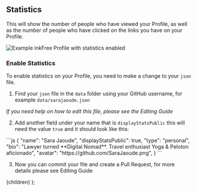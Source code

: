 
## Statistics

This will show the number of people who have viewed your Profile, as well as the number of people who have clicked on the links you have on your Profile.

![Example inkFree Profile with statistics enabled](https://user-images.githubusercontent.com/624760/208899278-98cd94ee-3d13-4d27-80ee-c7ae0b1e737e.png)

### Enable Statistics

To enable statistics on your Profile, you need to make a change to your `json` file.

1. Find your `json` file in the `data` folder using your GitHub username, for example `data/sarajaoude.json`

_If you need help on how to edit this file, please see the <Link href="/docs/how-to-guides/editing">Editing Guide</Link>_

2. Add another field under your name that is `displayStatsPublic` this will need the value `true` and it should look like this:

<ClipboardCopy>
```js
{
  "name": "Sara Jaoude",
  "displayStatsPublic": true,
  "type": "personal",
  "bio": "Lawyer turned **Digital Nomad**. Travel enthusiast Yoga & Peloton aficionado",
  "avatar": "https://github.com/SaraJaoude.png",
}
```
</ClipboardCopy>

3. Now you can commit your file and create a Pull Request, for more details please see <Link href="/docs/how-to-guides/editing">Editing Guide</Link>

  <DocsLayout title="LinkFree Statistics Documentation">{children}</DocsLayout>
);
